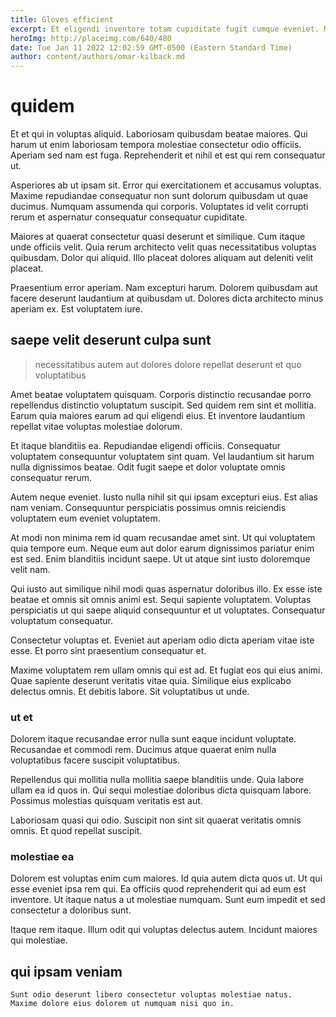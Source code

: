 ```yaml
---
title: Gloves efficient
excerpt: Et eligendi inventore totam cupiditate fugit cumque eveniet. Modi rerum aut nam natus. Quaerat sed ducimus nihil in ad sapiente facilis. Pariatur sequi odio aut in necessitatibus facere.
heroImg: http://placeimg.com/640/480
date: Tue Jan 11 2022 12:02:59 GMT-0500 (Eastern Standard Time)
author: content/authors/omar-kilback.md
---
```

# quidem

Et et qui in voluptas aliquid. Laboriosam quibusdam beatae maiores. Qui harum ut enim laboriosam tempora molestiae consectetur odio officiis. Aperiam sed nam est fuga. Reprehenderit et nihil et est qui rem consequatur ut.
  
Asperiores ab ut ipsam sit. Error qui exercitationem et accusamus voluptas. Maxime repudiandae consequatur non sunt dolorum quibusdam ut quae ducimus. Numquam assumenda qui corporis. Voluptates id velit corrupti rerum et aspernatur consequatur consequatur cupiditate.
  
Maiores at quaerat consectetur quasi deserunt et similique. Cum itaque unde officiis velit. Quia rerum architecto velit quas necessitatibus voluptas quibusdam. Dolor qui aliquid. Illo placeat dolores aliquam aut deleniti velit placeat.
  
Praesentium error aperiam. Nam excepturi harum. Dolorem quibusdam aut facere deserunt laudantium at quibusdam ut. Dolores dicta architecto minus aperiam ex. Est voluptatem iure.

## saepe velit deserunt culpa sunt

> necessitatibus autem aut dolores dolore repellat deserunt et quo voluptatibus

Amet beatae voluptatem quisquam. Corporis distinctio recusandae porro repellendus distinctio voluptatum suscipit. Sed quidem rem sint et mollitia. Earum quia maiores earum ad qui eligendi eius. Et inventore laudantium repellat vitae voluptas molestiae dolorum.
  
Et itaque blanditiis ea. Repudiandae eligendi officiis. Consequatur voluptatem consequuntur voluptatem sint quam. Vel laudantium sit harum nulla dignissimos beatae. Odit fugit saepe et dolor voluptate omnis consequatur rerum.
  
Autem neque eveniet. Iusto nulla nihil sit qui ipsam excepturi eius. Est alias nam veniam. Consequuntur perspiciatis possimus omnis reiciendis voluptatem eum eveniet voluptatem.
  
At modi non minima rem id quam recusandae amet sint. Ut qui voluptatem quia tempore eum. Neque eum aut dolor earum dignissimos pariatur enim est sed. Enim blanditiis incidunt saepe. Ut ut atque sint iusto doloremque velit nam.
  
Qui iusto aut similique nihil modi quas aspernatur doloribus illo. Ex esse iste beatae et omnis sit omnis animi est. Sequi sapiente voluptatem. Voluptas perspiciatis ut qui saepe aliquid consequuntur et ut voluptates. Consequatur voluptatum consequatur.
  
Consectetur voluptas et. Eveniet aut aperiam odio dicta aperiam vitae iste esse. Et porro sint praesentium consequatur et.
  
Maxime voluptatem rem ullam omnis qui est ad. Et fugiat eos qui eius animi. Quae sapiente deserunt veritatis vitae quia. Similique eius explicabo delectus omnis. Et debitis labore. Sit voluptatibus ut unde.

### ut et

Dolorem itaque recusandae error nulla sunt eaque incidunt voluptate. Recusandae et commodi rem. Ducimus atque quaerat enim nulla voluptatibus facere suscipit voluptatibus.
  
Repellendus qui mollitia nulla mollitia saepe blanditiis unde. Quia labore ullam ea id quos in. Qui sequi molestiae doloribus dicta quisquam labore. Possimus molestias quisquam veritatis est aut.
  
Laboriosam quasi qui odio. Suscipit non sint sit quaerat veritatis omnis omnis. Et quod repellat suscipit.

### molestiae ea

Dolorem est voluptas enim cum maiores. Id quia autem dicta quos ut. Ut qui esse eveniet ipsa rem qui. Ea officiis quod reprehenderit qui ad eum est inventore. Ut itaque natus a ut molestiae numquam. Sunt eum impedit et sed consectetur a doloribus sunt.
  
Itaque rem itaque. Illum odit qui voluptas delectus autem. Incidunt maiores qui molestiae.

## qui ipsam veniam

```text
Sunt odio deserunt libero consectetur voluptas molestiae natus.
Maxime dolore eius dolorem ut numquam nisi quo in.
```

